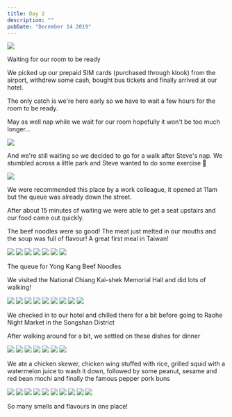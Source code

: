 ```yaml
---
title: Day 2
description: ""
pubDate: "December 14 2019"
---
```



<Img
  originalAspectRatio
  src="2019-taiwan-vietnam/3f69d771d8824ffe992991f4a6139544.jpg"
/>

Waiting for our room to be ready

We picked up our prepaid SIM cards (purchased through klook) from the airport, withdrew some cash, bought bus tickets and finally arrived at our hotel.

The only catch is we're here early so we have to wait a few hours for the room to be ready.

May as well nap while we wait for our room hopefully it won't be too much longer...

<Img src="2019-taiwan-vietnam/c8ea9567452f42bf86ff4eb9ac022087.jpg" />

And we're still waiting so we decided to go for a walk after Steve's nap. We stumbled across a little park and Steve wanted to do some exercise 💪

<Img src="2019-taiwan-vietnam/4763da32d26e4f17ad2f4e39663837ff.jpg" />

We were recommended this place by a work colleague, it opened at 11am but the queue was already down the street.

After about 15 minutes of waiting we were able to get a seat upstairs and our food came out quickly.

The beef noodles were so good! The meat just melted in our mouths and the soup was full of flavour! A great first meal in Taiwan!

<Grid>
  <Img src="2019-taiwan-vietnam/457e21843a0b464093506cd99998b3f1.jpg" />
  <Img src="2019-taiwan-vietnam/b285725ba1af459a919dea751163ee70.jpg" />
  <Img src="2019-taiwan-vietnam/16c56cf6b52647f087d4f568002539e1.jpg" />
  <Img src="2019-taiwan-vietnam/c57d062c2df648eebc9521bc01c09adb.jpg" />
  <Img src="2019-taiwan-vietnam/8ce6970bc7184e3e8af91f3b031facd0.jpg" />
  <Img src="2019-taiwan-vietnam/15d4dfe9eec243bc9f2d8ce970953f25.jpg" />
  <Img src="2019-taiwan-vietnam/dc66f6a6607d47d58409a0fee32f593b.jpg" />
</Grid>

The queue for Yong Kang Beef Noodles

We visited the National Chiang Kai-shek Memorial Hall and did lots of walking!

<Grid>
  <Img src="2019-taiwan-vietnam/6851a8300fa545ea978fd3ddefbd5a5f.jpg" />
  <Img src="2019-taiwan-vietnam/af19b365d8b24b5bbde3cfad2e5fb237.jpg" />
  <Img src="2019-taiwan-vietnam/f1b1dc0a8dc64e998bd989310f506376.jpg" />
  <Img src="2019-taiwan-vietnam/9fa098555f4a42d6be20eed6de42d814.jpg" />
  <Img src="2019-taiwan-vietnam/5f428d0a517f42ea838eb6e26d9a3de4.jpg" />
  <Img src="2019-taiwan-vietnam/dbec67404a144a888cf6fc6583be5924.jpg" />
  <Img src="2019-taiwan-vietnam/036791db13e449759b530b8bfbccb87a.jpg" />
  <Img src="2019-taiwan-vietnam/598cdc6452484009a291ab55d54ddead.jpg" />
  <Img src="2019-taiwan-vietnam/524288dd0ea04564bd99b1acef7eef3b.jpg" />
</Grid>

We checked in to our hotel and chilled there for a bit before going to Raohe Night Market in the Songshan District

After walking around for a bit, we settled on these dishes for dinner

<Grid>
  <Img src="2019-taiwan-vietnam/2e55f13ca8d8400a9a0308b7904827dd.jpg" />
  <Img src="2019-taiwan-vietnam/d79a027203c04490921c2982674cab29.jpg" />
  <Img src="2019-taiwan-vietnam/f31b97394d354c428726ecfb7c7c5de0.jpg" />
  <Img src="2019-taiwan-vietnam/018c54521b484f2f81e6e5996a4cdcab.jpg" />
  <Img src="2019-taiwan-vietnam/c03e635683ee48b6b634856d8c221317.jpg" />
  <Img src="2019-taiwan-vietnam/5ea637c146a74c34a708ee96d39da98d.jpg" />
  <Img src="2019-taiwan-vietnam/c7eb7ef1b0704bd6b54d6a2643539401.jpg" />
</Grid>

We ate a chicken skewer, chicken wing stuffed with rice, grilled squid with a watermelon juice to wash it down, followed by some peanut, sesame and red bean mochi and finally the famous pepper pork buns

<Grid>
  <Img src="2019-taiwan-vietnam/f361723199f84d059673d72160a2921c.jpg" />
  <Img src="2019-taiwan-vietnam/4c59e72de5c3464a9f234d8fffe66a71.jpg" />
  <Img src="2019-taiwan-vietnam/1ab87c80562e4b1ebe8e0240d2fe2ab9.jpg" />
  <Img src="2019-taiwan-vietnam/fba30ed88ca14739acd2bc9854522c0d.jpg" />
  <Img src="2019-taiwan-vietnam/6df0d52bb7564f76a54e7748839a89fa.jpg" />
  <Img src="2019-taiwan-vietnam/4a29b77501404312831539a529e05f9c.jpg" />
  <Img src="2019-taiwan-vietnam/ff22c77461de4c8981b907581c849375.jpg" />
  <Img src="2019-taiwan-vietnam/aec8f427da314432b458e5ce7e9b99d0.jpg" />
  <Img src="2019-taiwan-vietnam/19b9d65b24c34b20a768c2371687d20f.jpg" />
  <Img src="2019-taiwan-vietnam/4b7dcbade7bc43e896ac2b58d267a311.jpg" />
</Grid>

So many smells and flavours in one place!
